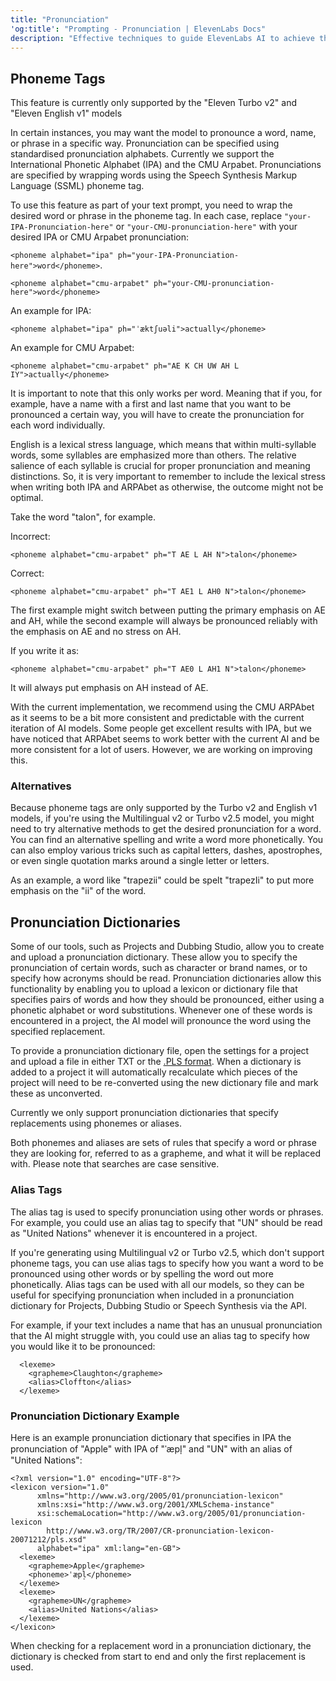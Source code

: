 ```yaml
---
title: "Pronunciation"
'og:title': "Prompting - Pronunciation | ElevenLabs Docs"
description: "Effective techniques to guide ElevenLabs AI to achieve the correct pronunciation."
---
```


## Phoneme Tags

<Info>This feature is currently only supported by the "Eleven Turbo v2" and "Eleven English v1" models</Info>

In certain instances, you may want the model to pronounce a word, name, or phrase in a specific way. Pronunciation can be specified using standardised pronunciation alphabets. Currently we support the International Phonetic Alphabet (IPA) and the CMU Arpabet. Pronunciations are specified by wrapping words using the Speech Synthesis Markup Language (SSML) phoneme tag.

To use this feature as part of your text prompt, you need to wrap the desired word or phrase in the phoneme tag.  In each case, replace `"your-IPA-Pronunciation-here"` or `"your-CMU-pronunciation-here"` with your desired IPA or CMU Arpabet pronunciation:

`<phoneme alphabet="ipa" ph="your-IPA-Pronunciation-here">word</phoneme>`.  

`<phoneme alphabet="cmu-arpabet" ph="your-CMU-pronunciation-here">word</phoneme>` 



An example for IPA:

```
<phoneme alphabet="ipa" ph="ˈæktʃuəli">actually</phoneme>
```

An example for CMU Arpabet:

```
<phoneme alphabet="cmu-arpabet" ph="AE K CH UW AH L IY">actually</phoneme>
```

It is important to note that this only works per word. Meaning that if you, for example, have a name with a first and last name that you want to be pronounced a certain way, you will have to create the pronunciation for each word individually.

English is a lexical stress language, which means that within multi-syllable words, some syllables are emphasized more than others. The relative salience of each syllable is crucial for proper pronunciation and meaning distinctions. So, it is very important to remember to include the lexical stress when writing both IPA and ARPAbet as otherwise, the outcome might not be optimal.

Take the word "talon", for example.

Incorrect:

```
<phoneme alphabet="cmu-arpabet" ph="T AE L AH N">talon</phoneme>
```

Correct:

```
<phoneme alphabet="cmu-arpabet" ph="T AE1 L AH0 N">talon</phoneme>
```

The first example might switch between putting the primary emphasis on AE and AH, while the second example will always be pronounced reliably with the emphasis on AE and no stress on AH.

If you write it as:

```
<phoneme alphabet="cmu-arpabet" ph="T AE0 L AH1 N">talon</phoneme>
```

It will always put emphasis on AH instead of AE.

<Info>With the current implementation, we recommend using the CMU ARPAbet as it seems to be a bit more consistent and predictable with the current iteration of AI models. Some people get excellent results with IPA, but we have noticed that ARPAbet seems to work better with the current AI and be more consistent for a lot of users. However, we are working on improving this.</Info>

### Alternatives

Because phoneme tags are only supported by the Turbo v2 and English v1 models, if you're using the Multilingual v2 or Turbo v2.5 model, you might need to try alternative methods to get the desired pronunciation for a word.  You can find an alternative spelling and write a word more phonetically. You can also employ various tricks such as capital letters, dashes, apostrophes, or even single quotation marks around a single letter or letters.

As an example, a word like "trapezii" could be spelt "trapezIi" to put more emphasis on the "ii" of the word.


## Pronunciation Dictionaries

Some of our tools, such as Projects and Dubbing Studio, allow you to create and upload a pronunciation dictionary.  These allow you to specify the pronunciation of certain words, such as character or brand names, or to specify how acronyms should be read. Pronunciation dictionaries allow this functionality by enabling you to upload a lexicon or dictionary file that specifies pairs of words and how they should be pronounced, either using a phonetic alphabet or word substitutions. Whenever one of these words is encountered in a project, the AI model will pronounce the word using the specified replacement.

To provide a pronunciation dictionary file, open the settings for a project and upload a file in either TXT or the [.PLS format](https://www.w3.org/TR/pronunciation-lexicon/). When a dictionary is added to a project it will automatically recalculate which pieces of the project will need to be re-converted using the new dictionary file and mark these as unconverted.

Currently we only support pronunciation dictionaries that specify replacements using phonemes or aliases.

Both phonemes and aliases are sets of rules that specify a word or phrase they are looking for, referred to as a grapheme, and what it will be replaced with. Please note that searches are case sensitive.

<Card
        title="Phoneme Tags"
        icon="book"
        horizontal="true"
        href="/product/prompting/pronunciation#phoneme-tags"
        ></Card>

### Alias Tags

The alias tag is used to specify pronunciation using other words or phrases. For example, you could use an alias tag to specify that "UN" should be read as "United Nations" whenever it is encountered in a project.

If you're generating using Multilingual v2 or Turbo v2.5, which don't support phoneme tags, you can use alias tags to specify how you want a word to be pronounced using other words or by spelling the word out more phonetically. Alias tags can be used with all our models, so they can be useful for specifying pronunciation when included in a pronunciation dictionary for Projects, Dubbing Studio or Speech Synthesis via the API.

For example, if your text includes a name that has an unusual pronunciation that the AI might struggle with, you could use an alias tag to specify how you would like it to be pronounced:  

```
  <lexeme>
    <grapheme>Claughton</grapheme>
    <alias>Cloffton</alias>
  </lexeme>
```

### Pronunciation Dictionary Example

Here is an example pronunciation dictionary that specifies in IPA the pronunciation of "Apple" with IPA of "ˈæpl̩" and "UN" with an alias of "United Nations":

```
<?xml version="1.0" encoding="UTF-8"?>
<lexicon version="1.0"
      xmlns="http://www.w3.org/2005/01/pronunciation-lexicon"
      xmlns:xsi="http://www.w3.org/2001/XMLSchema-instance"
      xsi:schemaLocation="http://www.w3.org/2005/01/pronunciation-lexicon
        http://www.w3.org/TR/2007/CR-pronunciation-lexicon-20071212/pls.xsd"
      alphabet="ipa" xml:lang="en-GB">
  <lexeme>
    <grapheme>Apple</grapheme>
    <phoneme>ˈæpl̩</phoneme>
  </lexeme>
  <lexeme>
    <grapheme>UN</grapheme>
    <alias>United Nations</alias>
  </lexeme>
</lexicon>
```

When checking for a replacement word in a pronunciation dictionary, the dictionary is checked from start to end and only the first replacement is used.
